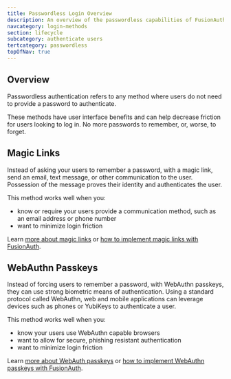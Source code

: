 ```yaml
---
title: Passwordless Login Overview
description: An overview of the passwordless capabilities of FusionAuth.
navcategory: login-methods
section: lifecycle
subcategory: authenticate users
tertcategory: passwordless
topOfNav: true
---
```


## Overview

Passwordless authentication refers to any method where users do not need to provide a password to authenticate.

These methods have user interface benefits and can help decrease friction for users looking to log in. No more passwords to remember, or, worse, to forget.

## Magic Links

Instead of asking your users to remember a password, with a magic link, send an email, text message, or other communication to the user. Possession of the message proves their identity and authenticates the user.

This method works well when you: 

* know or require your users provide a communication method, such as an email address or phone number
* want to minimize login friction

Learn [more about magic links](/articles/identity-basics/magic-links) or [how to implement magic links with FusionAuth](/docs/lifecycle/authenticate-users/passwordless/magic-links).

## WebAuthn Passkeys

Instead of forcing users to remember a password, with WebAuthn passkeys, they can use strong biometric means of authentication. Using a standard protocol called WebAuthn, web and mobile applications can leverage devices such as phones or YubiKeys to authenticate a user.

This method works well when you:

* know your users use WebAuthn capable browsers
* want to allow for secure, phishing resistant authentication
* want to minimize login friction

Learn [more about WebAuth passkeys](/articles/authentication/webauthn-explained) or [how to implement WebAuthn passkeys with FusionAuth](/docs/lifecycle/authenticate-users/passwordless/webauthn-passkeys).
